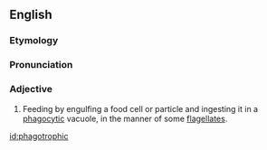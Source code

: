 ==English==
===Etymology===

{{suffix|phagotrophy|ic}}
===Pronunciation===
{{rfp}}

===Adjective===
{{en-adj|-}}

# {{microbiology}} Feeding by engulfing a food cell or particle and ingesting it in a [[phagocytic]] vacuole, in the manner of some [[flagellate]]s.

{{anagrams:en/acghhioopprt}}
[[id:phagotrophic]]